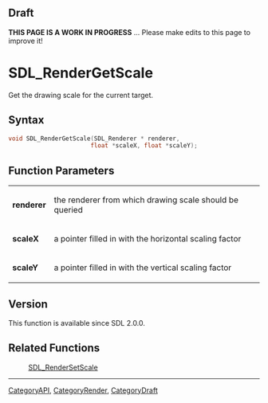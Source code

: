 
== Draft ==


'''THIS PAGE IS A WORK IN PROGRESS''' ... Please make edits to this page to improve it!



<!-- #*^*^*^*^*See https://wiki.libsdl.org/SGFunctions for details on editing this page*^*^*^*^* -->


= SDL_RenderGetScale =

Get the drawing scale for the current target.

== Syntax ==

<syntaxhighlight lang='c'>
void SDL_RenderGetScale(SDL_Renderer * renderer,
                       float *scaleX, float *scaleY);
</syntaxhighlight>

== Function Parameters ==

{|
|'''renderer'''
|the renderer from which drawing scale should be queried
|-
|'''scaleX'''
|a pointer filled in with the horizontal scaling factor
|-
|'''scaleY'''
|a pointer filled in with the vertical scaling factor
|}

== Version ==

This function is available since SDL 2.0.0.



== Related Functions ==

:[[SDL_RenderSetScale]]

----
[[CategoryAPI]], [[CategoryRender]], [[CategoryDraft]]
<!-- #See the Style Guide for instructions on editing the footer. -->


